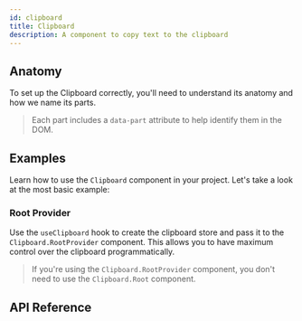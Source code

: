 ```yaml
---
id: clipboard
title: Clipboard
description: A component to copy text to the clipboard
---
```


<ComponentPreview id="Clipboard" />

## Anatomy

To set up the Clipboard correctly, you'll need to understand its anatomy and how we name its parts.

> Each part includes a `data-part` attribute to help identify them in the DOM.

<Anatomy id="clipboard" />

## Examples

Learn how to use the `Clipboard` component in your project. Let's take a look at the most basic example:

<Example id="basic" />

### Root Provider

Use the `useClipboard` hook to create the clipboard store and pass it to the `Clipboard.RootProvider` component. This
allows you to have maximum control over the clipboard programmatically.

<Example id="root-provider" />

> If you're using the `Clipboard.RootProvider` component, you don't need to use the `Clipboard.Root` component.

## API Reference

<ComponentTypes id="clipboard" />
